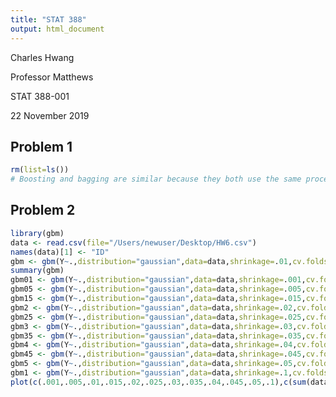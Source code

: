 ```yaml
---
title: "STAT 388"
output: html_document
---
```

Charles Hwang

Professor Matthews

STAT 388-001

22 November 2019

## Problem 1

```r
rm(list=ls())
# Boosting and bagging are similar because they both use the same process of bootstrapping on the data set. Boosting and bagging are different because boosting uses a sequential process and is slower while bagging has potential for overfitting but is easier to interpret than boosting.
```

## Problem 2

```r
library(gbm)
data <- read.csv(file="/Users/newuser/Desktop/HW6.csv")
names(data)[1] <- "ID"
gbm <- gbm(Y~.,distribution="gaussian",data=data,shrinkage=.01,cv.folds=10)
summary(gbm)
gbm01 <- gbm(Y~.,distribution="gaussian",data=data,shrinkage=.001,cv.folds=10)
gbm05 <- gbm(Y~.,distribution="gaussian",data=data,shrinkage=.005,cv.folds=10)
gbm15 <- gbm(Y~.,distribution="gaussian",data=data,shrinkage=.015,cv.folds=10)
gbm2 <- gbm(Y~.,distribution="gaussian",data=data,shrinkage=.02,cv.folds=10)
gbm25 <- gbm(Y~.,distribution="gaussian",data=data,shrinkage=.025,cv.folds=10)
gbm3 <- gbm(Y~.,distribution="gaussian",data=data,shrinkage=.03,cv.folds=10)
gbm35 <- gbm(Y~.,distribution="gaussian",data=data,shrinkage=.035,cv.folds=10)
gbm4 <- gbm(Y~.,distribution="gaussian",data=data,shrinkage=.04,cv.folds=10)
gbm45 <- gbm(Y~.,distribution="gaussian",data=data,shrinkage=.045,cv.folds=10)
gbm5 <- gbm(Y~.,distribution="gaussian",data=data,shrinkage=.05,cv.folds=10)
gbm1 <- gbm(Y~.,distribution="gaussian",data=data,shrinkage=.1,cv.folds=10)
plot(c(.001,.005,.01,.015,.02,.025,.03,.035,.04,.045,.05,.1),c(sum(data$Y-predict(gbm01,n.trees=100))^2,sum(data$Y-predict(gbm05,n.trees=100))^2,sum(data$Y-predict(gbm,n.trees=100))^2,sum(data$Y-predict(gbm15,n.trees=100))^2,sum(data$Y-predict(gbm2,n.trees=100))^2,sum(data$Y-predict(gbm25,n.trees=100))^2,sum(data$Y-predict(gbm3,n.trees=100))^2,sum(data$Y-predict(gbm35,n.trees=100))^2,sum(data$Y-predict(gbm4,n.trees=100))^2,sum(data$Y-predict(gbm45,n.trees=100))^2,sum(data$Y-predict(gbm5,n.trees=100))^2,sum(data$Y-predict(gbm1,n.trees=100))^2),type="o",xlab="λ",ylab="Mean Squared Error")
```